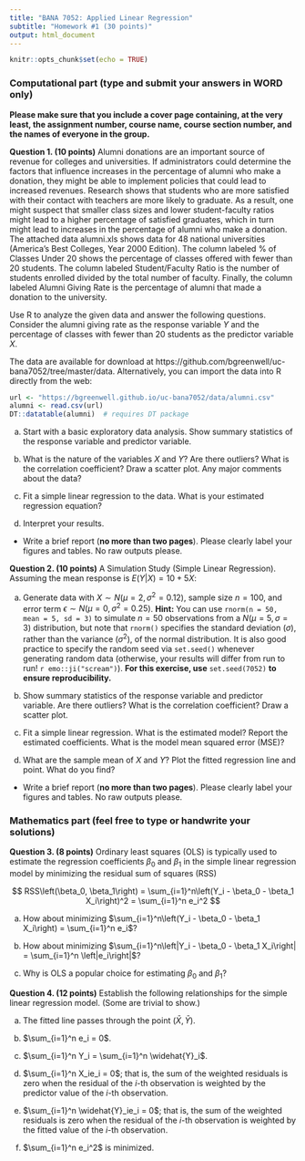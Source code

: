 ```yaml
---
title: "BANA 7052: Applied Linear Regression"
subtitle: "Homework #1 (30 points)"
output: html_document
---
```


```r
knitr::opts_chunk$set(echo = TRUE)
```

### Computational part (type and submit your answers in WORD only)

**Please make sure that you include a cover page containing, at the very least, the assignment number, course name, course section number, and the names of everyone in the group.**

**Question 1. (10 points)** Alumni donations are an important source of revenue for colleges and universities. If administrators could determine the factors that influence increases in the percentage of alumni who make a donation, they might be able to implement policies that could lead to increased revenues. Research shows that students who are more satisfied with their contact with teachers are more likely to graduate. As a result, one might suspect that smaller class sizes and lower student-faculty ratios might lead to a higher percentage of satisfied graduates, which in turn might lead to increases in the percentage of alumni who make a donation. The attached data alumni.xls shows data for 48 national universities (America’s Best Colleges, Year 2000 Edition). The column labeled % of Classes Under 20 shows the percentage of classes offered with fewer than 20 students. The column labeled Student/Faculty Ratio is the number of students enrolled divided by the total number of faculty. Finally, the column labeled Alumni Giving Rate is the percentage of alumni that made a donation to the university. 

Use R to analyze the given data and answer the following questions. Consider the alumni giving rate as the response variable $Y$ and the percentage of classes with fewer than 20 students as the predictor variable $X$.

The data are available for download at https://github.com/bgreenwell/uc-bana7052/tree/master/data. Alternatively, you can import the data into R directly from the web:

```r
url <- "https://bgreenwell.github.io/uc-bana7052/data/alumni.csv"
alumni <- read.csv(url)
DT::datatable(alumni)  # requires DT package
```

a)	Start with a basic exploratory data analysis. Show summary statistics of the response variable and predictor variable. 

b)	What is the nature of the variables $X$ and $Y$? Are there outliers? What is the correlation coefficient? Draw a scatter plot. Any major comments about the data?

c)	Fit a simple linear regression to the data. What is your estimated regression equation? 

d)	Interpret your results. 

* Write a brief report (**no more than two pages**). Please clearly label your figures and tables. No raw outputs please.


**Question 2. (10 points)** A Simulation Study (Simple Linear Regression). Assuming the mean response is $E\left(Y|X\right)= 10 + 5X$:

a) Generate data with $X \sim N\left(\mu = 2, \sigma^2 = 0.12\right)$, sample size $n = 100$, and error term $\epsilon \sim N\left(\mu = 0, \sigma^2 = 0.25\right)$. **Hint:** You can use `rnorm(n = 50, mean = 5, sd = 3)` to simulate $n = 50$ observations from a $N\left(\mu = 5, \sigma = 3\right)$ distribution, but note that `rnorm()` specifies the standard deviation ($\sigma$), rather than the variance ($\sigma^2$), of the normal distribution. It is also good practice to specify the random seed via `set.seed()` whenever generating random data (otherwise, your results will differ from run to run! `r emo::ji("scream")`). **For this exercise, use** `set.seed(7052)` **to ensure reproducibility.**

b) Show summary statistics of the response variable and predictor variable. Are there outliers? What is the correlation coefficient? Draw a scatter plot.

c) Fit a simple linear regression. What is the estimated model? Report the estimated coefficients.  What is the model mean squared error (MSE)?

d) What are the sample mean of $X$ and $Y$? Plot the fitted regression line and point. What do you find?

* Write a brief report (**no more than two pages**). Please clearly label your figures and tables. No raw outputs please.


### Mathematics part (feel free to type or handwrite your solutions)

**Question 3. (8 points)** Ordinary least squares (OLS) is typically used to estimate the regression coefficients $\beta_0$ and $\beta_1$ in the simple linear regression model by minimizing the residual sum of squares (RSS)

$$
RSS\left(\beta_0, \beta_1\right) = \sum_{i=1}^n\left(Y_i - \beta_0 - \beta_1 X_i\right)^2 = \sum_{i=1}^n e_i^2
$$

a) How about minimizing $\sum_{i=1}^n\left(Y_i - \beta_0 - \beta_1 X_i\right) = \sum_{i=1}^n e_i$?

b) How about minimizing $\sum_{i=1}^n\left|Y_i - \beta_0 - \beta_1 X_i\right| = \sum_{i=1}^n \left|e_i\right|$?

c) Why is OLS a popular choice for estimating $\beta_0$ and $\beta_1$?


**Question 4. (12 points)** Establish the following relationships for the simple linear regression model. (Some are trivial to show.)

a) The fitted line passes through the point $\left(\bar{X}, \bar{Y}\right)$.

b) $\sum_{i=1}^n e_i = 0$.

c) $\sum_{i=1}^n Y_i = \sum_{i=1}^n \widehat{Y}_i$.

d) $\sum_{i=1}^n X_ie_i = 0$; that is, the sum of the weighted residuals is zero when the residual of the *i*-th observation is weighted by the predictor value of the *i*-th observation.

e) $\sum_{i=1}^n \widehat{Y}_ie_i = 0$; that is, the sum of the weighted residuals is zero when the residual of the *i*-th observation is weighted by the fitted value of the *i*-th observation.

f) $\sum_{i=1}^n e_i^2$ is minimized.
